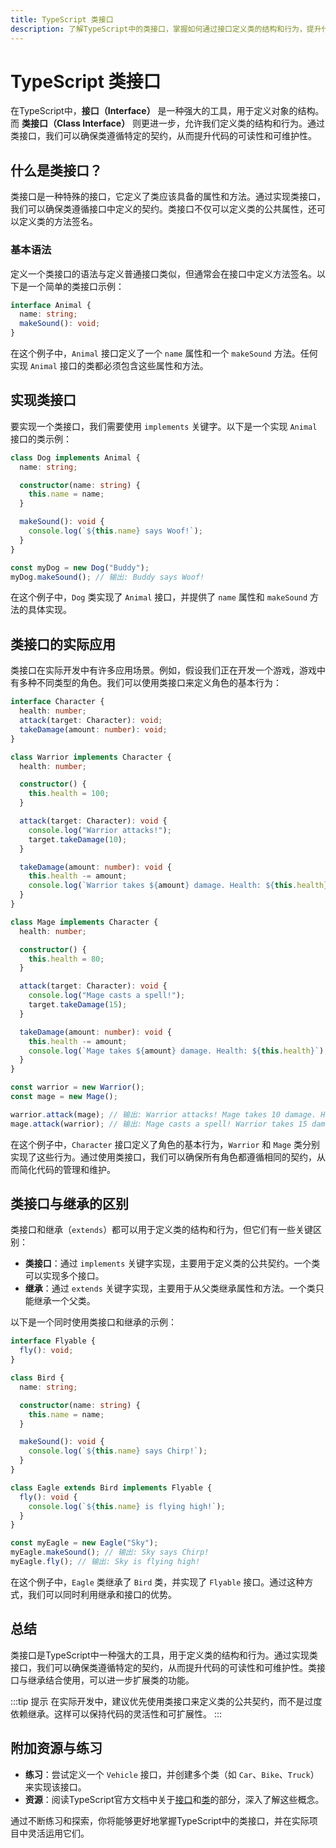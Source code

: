 ```yaml
---
title: TypeScript 类接口
description: 了解TypeScript中的类接口，掌握如何通过接口定义类的结构和行为，提升代码的可读性和可维护性。
---
```


# TypeScript 类接口

在TypeScript中，**接口（Interface）** 是一种强大的工具，用于定义对象的结构。而 **类接口（Class Interface）** 则更进一步，允许我们定义类的结构和行为。通过类接口，我们可以确保类遵循特定的契约，从而提升代码的可读性和可维护性。

## 什么是类接口？

类接口是一种特殊的接口，它定义了类应该具备的属性和方法。通过实现类接口，我们可以确保类遵循接口中定义的契约。类接口不仅可以定义类的公共属性，还可以定义类的方法签名。

### 基本语法

定义一个类接口的语法与定义普通接口类似，但通常会在接口中定义方法签名。以下是一个简单的类接口示例：

```typescript
interface Animal {
  name: string;
  makeSound(): void;
}
```

在这个例子中，`Animal` 接口定义了一个 `name` 属性和一个 `makeSound` 方法。任何实现 `Animal` 接口的类都必须包含这些属性和方法。

## 实现类接口

要实现一个类接口，我们需要使用 `implements` 关键字。以下是一个实现 `Animal` 接口的类示例：

```typescript
class Dog implements Animal {
  name: string;

  constructor(name: string) {
    this.name = name;
  }

  makeSound(): void {
    console.log(`${this.name} says Woof!`);
  }
}

const myDog = new Dog("Buddy");
myDog.makeSound(); // 输出: Buddy says Woof!
```

在这个例子中，`Dog` 类实现了 `Animal` 接口，并提供了 `name` 属性和 `makeSound` 方法的具体实现。

## 类接口的实际应用

类接口在实际开发中有许多应用场景。例如，假设我们正在开发一个游戏，游戏中有多种不同类型的角色。我们可以使用类接口来定义角色的基本行为：

```typescript
interface Character {
  health: number;
  attack(target: Character): void;
  takeDamage(amount: number): void;
}

class Warrior implements Character {
  health: number;

  constructor() {
    this.health = 100;
  }

  attack(target: Character): void {
    console.log("Warrior attacks!");
    target.takeDamage(10);
  }

  takeDamage(amount: number): void {
    this.health -= amount;
    console.log(`Warrior takes ${amount} damage. Health: ${this.health}`);
  }
}

class Mage implements Character {
  health: number;

  constructor() {
    this.health = 80;
  }

  attack(target: Character): void {
    console.log("Mage casts a spell!");
    target.takeDamage(15);
  }

  takeDamage(amount: number): void {
    this.health -= amount;
    console.log(`Mage takes ${amount} damage. Health: ${this.health}`);
  }
}

const warrior = new Warrior();
const mage = new Mage();

warrior.attack(mage); // 输出: Warrior attacks! Mage takes 10 damage. Health: 70
mage.attack(warrior); // 输出: Mage casts a spell! Warrior takes 15 damage. Health: 85
```

在这个例子中，`Character` 接口定义了角色的基本行为，`Warrior` 和 `Mage` 类分别实现了这些行为。通过使用类接口，我们可以确保所有角色都遵循相同的契约，从而简化代码的管理和维护。

## 类接口与继承的区别

类接口和继承（`extends`）都可以用于定义类的结构和行为，但它们有一些关键区别：

- **类接口**：通过 `implements` 关键字实现，主要用于定义类的公共契约。一个类可以实现多个接口。
- **继承**：通过 `extends` 关键字实现，主要用于从父类继承属性和方法。一个类只能继承一个父类。

以下是一个同时使用类接口和继承的示例：

```typescript
interface Flyable {
  fly(): void;
}

class Bird {
  name: string;

  constructor(name: string) {
    this.name = name;
  }

  makeSound(): void {
    console.log(`${this.name} says Chirp!`);
  }
}

class Eagle extends Bird implements Flyable {
  fly(): void {
    console.log(`${this.name} is flying high!`);
  }
}

const myEagle = new Eagle("Sky");
myEagle.makeSound(); // 输出: Sky says Chirp!
myEagle.fly(); // 输出: Sky is flying high!
```

在这个例子中，`Eagle` 类继承了 `Bird` 类，并实现了 `Flyable` 接口。通过这种方式，我们可以同时利用继承和接口的优势。

## 总结

类接口是TypeScript中一种强大的工具，用于定义类的结构和行为。通过实现类接口，我们可以确保类遵循特定的契约，从而提升代码的可读性和可维护性。类接口与继承结合使用，可以进一步扩展类的功能。

:::tip 提示
在实际开发中，建议优先使用类接口来定义类的公共契约，而不是过度依赖继承。这样可以保持代码的灵活性和可扩展性。
:::

## 附加资源与练习

- **练习**：尝试定义一个 `Vehicle` 接口，并创建多个类（如 `Car`、`Bike`、`Truck`）来实现该接口。
- **资源**：阅读TypeScript官方文档中关于[接口](https://www.typescriptlang.org/docs/handbook/interfaces.html)和[类](https://www.typescriptlang.org/docs/handbook/classes.html)的部分，深入了解这些概念。

通过不断练习和探索，你将能够更好地掌握TypeScript中的类接口，并在实际项目中灵活运用它们。